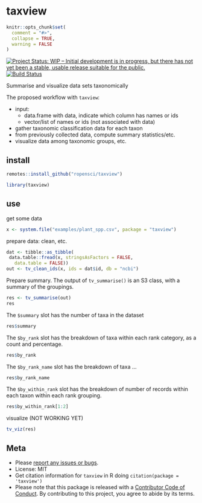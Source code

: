 taxview
=======

```r
knitr::opts_chunk$set(
  comment = "#>",
  collapse = TRUE,
  warning = FALSE
)
```

[![Project Status: WIP – Initial development is in progress, but there has not yet been a stable, usable release suitable for the public.](http://www.repostatus.org/badges/latest/wip.svg)](http://www.repostatus.org/#wip)
[![Build Status](https://travis-ci.org/ropensci/taxview.svg?branch=master)](https://travis-ci.org/ropensci/taxview)

Summarise and visualize data sets taxonomically

The proposed workflow with `taxview`:

- input:
  - data.frame with data, indicate which column has names or ids
  - vector/list of names or ids (not associated with data)
- gather taxonomic classification data for each taxon
- from previously collected data, compute summary statistics/etc.
- visualize data among taxonomic groups, etc.

## install

```r
remotes::install_github("ropensci/taxview")
```

```r
library(taxview)
```

## use

get some data

```r
x <- system.file("examples/plant_spp.csv", package = "taxview")
```

prepare data: clean, etc.

```r
dat <- tibble::as_tibble(
 data.table::fread(x, stringsAsFactors = FALSE, 
   data.table = FALSE))
out <- tv_clean_ids(x, ids = dat$id, db = "ncbi")
```

Prepare summary. The output of `tv_summarise()` is an S3 class, with a summary of the groupings.

```r
res <- tv_summarise(out)
res
```

The `$summary` slot has the number of taxa in the dataset

```r
res$summary
```

The `$by_rank` slot has the breakdown of taxa within each rank category, as a count and percentage.

```r
res$by_rank
```

The `$by_rank_name` slot has the breakdown of taxa ...

```r
res$by_rank_name
```

The `$by_within_rank` slot has the breakdown of number of records within each taxon within each rank grouping.

```r
res$by_within_rank[1:2]
```

visualize (NOT WORKING YET)

```r
tv_viz(res)
```

## Meta

* Please [report any issues or bugs](https://github.com/ropensci/taxview/issues).
* License: MIT
* Get citation information for `taxview` in R doing `citation(package = 'taxview')`
* Please note that this package is released with a [Contributor Code of Conduct](https://ropensci.org/code-of-conduct/). By contributing to this project, you agree to abide by its terms.
